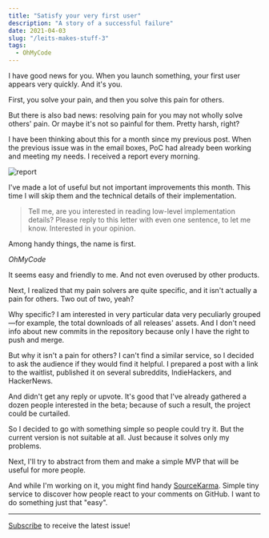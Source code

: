 ```yaml
---
title: "Satisfy your very first user"
description: "A story of a successful failure"
date: 2021-04-03
slug: "/leits-makes-stuff-3"
tags:
  - OhMyCode
---
```


I have good news for you. When you launch something, your first user appears very quickly. And it's you.

First, you solve your pain, and then you solve this pain for others.

But there is also bad news: resolving pain for you may not wholly solve others' pain. Or maybe it's not so painful for them. Pretty harsh, right?

I have been thinking about this for a month since my previous post. When the previous issue was in the email boxes, PoC had already been working and meeting my needs. I received a report every morning.

![report](./report.jpg)

I've made a lot of useful but not important improvements this month. This time I will skip them and the technical details of their implementation.

> Tell me, are you interested in reading low-level implementation details? Please reply to this letter with even one sentence, to let me know. Interested in your opinion.

Among handy things, the name is first.

_OhMyCode_

It seems easy and friendly to me. And not even overused by other products.

Next, I realized that my pain solvers are quite specific, and it isn't actually a pain for others. Two out of two, yeah?

Why specific? I am interested in very particular data very peculiarly grouped—for example, the total downloads of all releases' assets. And I don't need info about new commits in the repository because only I have the right to push and merge.

But why it isn't a pain for others? I can't find a similar service, so I decided to ask the audience if they would find it helpful. I prepared a post with a link to the waitlist, published it on several subreddits, IndieHackers, and HackerNews.

And didn't get any reply or upvote. It's good that I've already gathered a dozen people interested in the beta; because of such a result, the project could be curtailed.

So I decided to go with something simple so people could try it. But the current version is not suitable at all. Just because it solves only my problems.

Next, I'll try to abstract from them and make a simple MVP that will be useful for more people.

And while I'm working on it, you might find handy [SourceKarma](https://sourcekarma.vercel.app). Simple tiny service to discover how people react to your comments on GitHub. I want to do something just that "easy".

---

[Subscribe](https://leits.substack.com/welcome?r=h8qz8&utm_campaign=account&utm_medium=web&utm_source=leits.me) to receive the latest issue!
